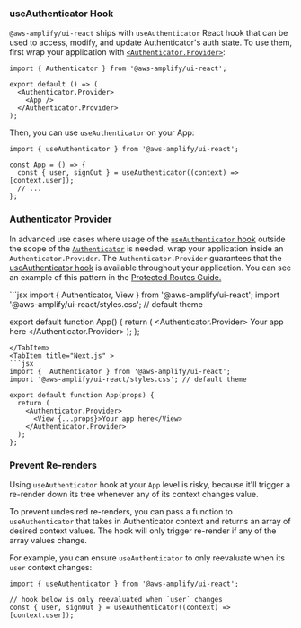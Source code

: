 
### useAuthenticator Hook

`@aws-amplify/ui-react` ships with `useAuthenticator` React hook that can be used to access, modify, and update Authenticator's auth state. To use them, first wrap your application with [`<Authenticator.Provider>`](#authenticator-provider):

```tsx
import { Authenticator } from '@aws-amplify/ui-react';

export default () => (
  <Authenticator.Provider>
    <App />
  </Authenticator.Provider>
);
```

Then, you can use `useAuthenticator` on your App:

```tsx
import { useAuthenticator } from '@aws-amplify/ui-react';

const App = () => {
  const { user, signOut } = useAuthenticator((context) => [context.user]);
  // ...
};
```

### Authenticator Provider

In advanced use cases where usage of the [`useAuthenticator` hook](/components/authenticator#useauthenticator-hook) outside the scope of the [`Authenticator`](/components/authenticator) is needed, wrap your application inside an `Authenticator.Provider`. The `Authenticator.Provider` guarantees that the [useAuthenticator hook](/components/authenticator#useauthenticator-hook) is available throughout your application. You can see an example of this pattern in the [Protected Routes Guide.](/guides/auth-protected)


<Tabs>
<TabItem title="Create React App">
```jsx
import { Authenticator, View } from '@aws-amplify/ui-react';
import '@aws-amplify/ui-react/styles.css'; // default theme

export default function App() {
  return (
    <Authenticator.Provider>
      <View>Your app here</View>
    </Authenticator.Provider>
  );
};
```
</TabItem>
<TabItem title="Next.js" >
```jsx
import {  Authenticator } from '@aws-amplify/ui-react';
import '@aws-amplify/ui-react/styles.css'; // default theme

export default function App(props) {
  return (
    <Authenticator.Provider>
      <View {...props}>Your app here</View>
    </Authenticator.Provider>
  );
};
```
</TabItem>
</Tabs>

### Prevent Re-renders

Using `useAuthenticator` hook at your `App` level is risky, because it'll trigger a re-render down its tree whenever any of its context changes value.

To prevent undesired re-renders, you can pass a function to `useAuthenticator` that takes in Authenticator context and returns an array of desired context values. The hook will only trigger re-render if any of the array values change.

For example, you can ensure `useAuthenticator` to only reevaluate when its `user` context changes:

```tsx
import { useAuthenticator } from '@aws-amplify/ui-react';

// hook below is only reevaluated when `user` changes
const { user, signOut } = useAuthenticator((context) => [context.user]);
```
